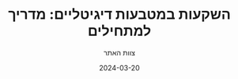 ---
title: 'השקעות במטבעות דיגיטליים: מדריך למתחילים'
description: 'מדריך מקיף להשקעות במטבעות דיגיטליים, כולל הסברים על ביטקוין, איתריום, NFT וטכנולוגיית הבלוקציין'
date: '2024-03-20'
author: 'צוות האתר'
category: 'השקעות'
tags: ['ביטקוין', 'איתריום', 'NFT', 'בלוקציין']
image: '/images/crypto-investing.jpg'
--- 
